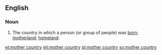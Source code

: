 ==English==

===Noun===
{{en-noun|mother countries}}

# The country in which a person (or group of people) was [[born]]; [[motherland]]; [[homeland]].

[[et:mother country]]
[[ml:mother country]]
[[pl:mother country]]
[[sv:mother country]]